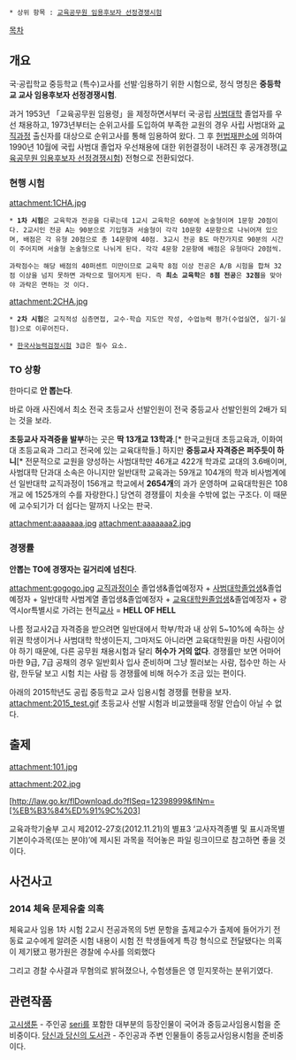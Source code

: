  * 상위 항목 : [[교육공무원 임용후보자 선정경쟁시험]]

[[목차]]
== 개요 ==
국·공립학교 중등학교 (특수)교사를 선발·임용하기 위한 시험으로, 정식 명칭은 '''중등학교 교사 임용후보자 선정경쟁시험'''.

과거 1953년 「교육공무원 임용령」을 제정하면서부터 국·공립 [[사범대학]] 졸업자를 우선 채용하고, 1973년부터는 순위고사를 도입하여 부족한 교원의 경우 사립 사범대와 [[교직과정]] 출신자를 대상으로 순위고사를 통해 임용하여 왔다. 그 후 [[헌법재판소]]에 의하여 1990년 10월에 국립 사범대 졸업자 우선채용에 대한 위헌결정이 내려진 후 공개경쟁([[교육공무원 임용후보자 선정경쟁시험]]) 전형으로 전환되었다.
=== 현행 시험 ===
attachment:1CHA.jpg

 * '''1차 시험'''은 교육학과 전공을 다루는데 1교시 교육학은 60분에 논술형이며 1문항 20점이다. 2교시인 전공 A는 90분으로 기입형과 서술형이 각각 10문항 4문항으로 나뉘어져 있으며, 배점은 각 유형 20점으로 총 14문항에 40점. 3교시 전공 B도 마찬가지로 90분의 시간이 주어지며 서술형 논술형으로 나뉘게 된다. 각각 4문항 2문항에 배점은 유형마다 20점씩.

 과락점수는 해당 배점의 40퍼센트 미만이므로 교육학 8점 이상 전공은 A/B 시험을 합쳐 32점 이상을 넘지 못하면 과락으로 떨어지게 된다. 즉 '''최소''' '''교육학'''은 '''8점''' '''전공'''은 '''32점'''을 맞아야 과락은 면하는 것 이다.

attachment:2CHA.jpg
 * '''2차 시험'''은 교직적성 심층면접, 교수·학습 지도안 작성, 수업능력 평가(수업실연, 실기·실험)으로 이루어진다. 

 * [[한국사능력검정시험]] 3급은 필수 요소.

=== TO 상황 ===
한마디로 '''안 뽑는다'''.

바로 아래 사진에서 최소 전국 초등교사 선발인원이 전국 중등교사 선발인원의 2배가 되는 것을 보라.

'''초등교사 자격증을 발부'''하는 곳은 '''딱 13개교 13학과'''.[* 한국교원대 초등교육과, 이화여대 초등교육과 그리고 전국에 있는 교육대학들.] 하지만 '''중등교사 자격증은 퍼주듯이 하니'''[* 전문적으로 교원을 양성하는 사범대학만 46개교 422개 학과로 교대의 3.6배이며, 사범대학 단과대 소속은 아니지만 일반대학 교육과는 59개교 104개의 학과 비사범계에선 일반대학 교직과정이 156개교 학교에서 '''2654개'''의 과가 운영하며 교육대학원은 108개교 에 1525개의 수를 자랑한다.] 당연히 경쟁률이 치솟을 수밖에 없는 구조다. 이 때문에 교수되기가 더 쉽다는 말까지 나오는 판국.

attachment:aaaaaaa.jpg
attachment:aaaaaaa2.jpg

=== 경쟁률 ===
'''안뽑는 TO에 경쟁자는 길거리에 넘친다'''.
 
attachment:gogogo.jpg
[[교직과정]]이수 졸업생&졸업예정자 + [[사범대학]]졸업생&졸업예정자 + 
일반대학 사범계열 졸업생&졸업예정자 + [[교육대학원]]졸업생&졸업예정자 + 광역시or특별시로 가려는 현직[[교사]] = ''' HELL OF HELL '''

나름 정교사2급 자격증을 받으려면 일반대에서 학부/학과 내 상위 5~10%에 속하는 상위권 학생이거나 사범대학 학생이든지, 그마저도 아니라면 교육대학원을 마친 사람이어야 하기 때문에, 다른 공무원 채용시험과 달리 '''허수가 거의 없다'''. 경쟁률만 보면 어마어마한 9급, 7급 공채의 경우 일반회사 입사 준비하며 그냥 찔러보는 사람, 접수만 하는 사람, 한두달 보고 시험 치는 사람 등 경쟁률에 비해 허수가 조금 있는 편이다.

아래의 2015학년도 공립 중등학교 교사 임용시험 경쟁률 현황을 보자.
attachment:2015_test.gif
초등교사 선발 시험과 비교했을때 정말 안습이 아닐 수 없다.

== 출제 ==
attachment:101.jpg

attachment:202.jpg

[http://law.go.kr/flDownload.do?flSeq=12398999&flNm=[%EB%B3%84%ED%91%9C%203]

교육과학기술부 고시 제2012-27호(2012.11.21)의 별표3 ‘교사자격종별 및 표시과목별 기본이수과목(또는 분야)’에 제시된 과목을 적어놓은 파일 링크이므로 참고하면 좋을 것이다.

== 사건사고 ==
=== 2014 체육 문제유출 의혹 ===
체육교사 임용 1차 시험 2교시 전공과목의 5번 문항을 출제교수가 출제에 들어가기 전 동료 교수에게 알려준 시험 내용이 시험 전 학생들에게 특강 형식으로 전달됐다는 의혹이 제기됐고 평가원은 경찰에 수사를 의뢰했다

그리고 경찰 수사결과 무혐의로 밝혀졌으나, 수험생들은 영 믿지못하는 분위기였다.

== 관련작품 ==
[[고시생툰]] - 주인공 [[seri]]를 포함한 대부분의 등장인물이 국어과 중등교사임용시험을 준비중이다.
[[당신과 당신의 도서관]] - 주인공과 주변 인물들이 중등교사임용시험을 준비중이다.
